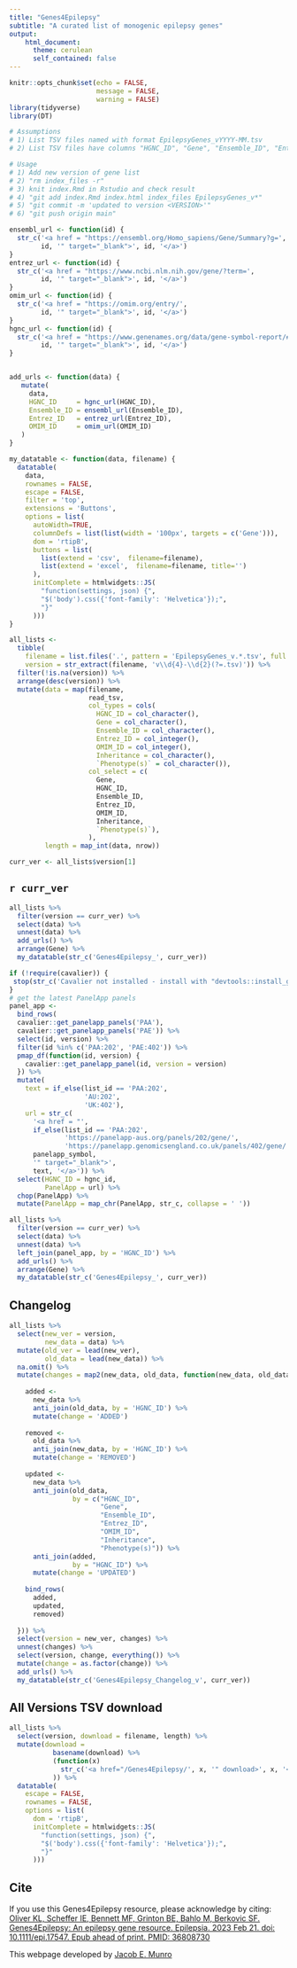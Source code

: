 ```yaml
---
title: "Genes4Epilepsy"
subtitle: "A curated list of monogenic epilepsy genes"
output: 
    html_document:
      theme: cerulean
      self_contained: false
---
```



```r
knitr::opts_chunk$set(echo = FALSE,
                      message = FALSE,
                      warning = FALSE)
library(tidyverse)
library(DT)
```

```r
# Assumptions
# 1) List TSV files named with format EpilepsyGenes_vYYYY-MM.tsv
# 2) List TSV files have columns "HGNC_ID", "Gene", "Ensemble_ID", "Entrez_ID", "OMIM_ID", "Inheritance", "Phenotype(s)"

# Usage
# 1) Add new version of gene list
# 2) "rm index_files -r"
# 3) knit index.Rmd in Rstudio and check result
# 4) "git add index.Rmd index.html index_files EpilepsyGenes_v*"
# 5) "git commit -m 'updated to version <VERSION>'"
# 6) "git push origin main"
```

```r

ensembl_url <- function(id) {
  str_c('<a href = "https://ensembl.org/Homo_sapiens/Gene/Summary?g=',
        id, '" target="_blank">', id, '</a>')
}
entrez_url <- function(id) {
  str_c('<a href = "https://www.ncbi.nlm.nih.gov/gene/?term=',
        id, '" target="_blank">', id, '</a>')
}
omim_url <- function(id) {
  str_c('<a href = "https://omim.org/entry/',
        id, '" target="_blank">', id, '</a>')
}
hgnc_url <- function(id) {
  str_c('<a href = "https://www.genenames.org/data/gene-symbol-report/#!/hgnc_id/',
        id, '" target="_blank">', id, '</a>')
}


add_urls <- function(data) {
   mutate(
     data,
     HGNC_ID     = hgnc_url(HGNC_ID),
     Ensemble_ID = ensembl_url(Ensemble_ID),
     Entrez_ID   = entrez_url(Entrez_ID),
     OMIM_ID     = omim_url(OMIM_ID)
   )
}

my_datatable <- function(data, filename) {
  datatable(
    data,
    rownames = FALSE,
    escape = FALSE,
    filter = 'top',
    extensions = 'Buttons',
    options = list(
      autoWidth=TRUE,
      columnDefs = list(list(width = '100px', targets = c('Gene'))),
      dom = 'rtipB',
      buttons = list(
        list(extend = 'csv',  filename=filename),
        list(extend = 'excel',  filename=filename, title='')
      ),
      initComplete = htmlwidgets::JS(
        "function(settings, json) {",
        "$('body').css({'font-family': 'Helvetica'});",
        "}"
      )))
}
```


```r
all_lists <-
  tibble(
    filename = list.files('.', pattern = 'EpilepsyGenes_v.*.tsv', full.names = T),
    version = str_extract(filename, 'v\\d{4}-\\d{2}(?=.tsv)')) %>% 
  filter(!is.na(version)) %>% 
  arrange(desc(version)) %>% 
  mutate(data = map(filename, 
                    read_tsv,
                    col_types = cols(
                      HGNC_ID = col_character(),
                      Gene = col_character(),
                      Ensemble_ID = col_character(),
                      Entrez_ID = col_integer(),
                      OMIM_ID = col_integer(),
                      Inheritance = col_character(),
                      `Phenotype(s)` = col_character()),
                    col_select = c(
                      Gene,
                      HGNC_ID,
                      Ensemble_ID,
                      Entrez_ID,
                      OMIM_ID,
                      Inheritance,
                      `Phenotype(s)`),
                    ),
         length = map_int(data, nrow))

curr_ver <- all_lists$version[1]
```
## `r curr_ver`

```r

all_lists %>% 
  filter(version == curr_ver) %>% 
  select(data) %>% 
  unnest(data) %>% 
  add_urls() %>% 
  arrange(Gene) %>% 
  my_datatable(str_c('Genes4Epilepsy_', curr_ver))

```


```r
if (!require(cavalier)) {
 stop(str_c('Cavalier not installed - install with "devtools::install_github(\'jemunro/cavalier@dev\')"'))
}
# get the latest PanelApp panels
panel_app <-
  bind_rows(
  cavalier::get_panelapp_panels('PAA'),
  cavalier::get_panelapp_panels('PAE')) %>% 
  select(id, version) %>% 
  filter(id %in% c('PAA:202', 'PAE:402')) %>% 
  pmap_df(function(id, version) {
    cavalier::get_panelapp_panel(id, version = version)
  }) %>% 
  mutate(
    text = if_else(list_id == 'PAA:202',
                   'AU:202',
                   'UK:402'),
    url = str_c(
      '<a href = "',
      if_else(list_id == 'PAA:202', 
              'https://panelapp-aus.org/panels/202/gene/',
              'https://panelapp.genomicsengland.co.uk/panels/402/gene/'),
      panelapp_symbol,
      '" target="_blank">',
      text, '</a>')) %>% 
  select(HGNC_ID = hgnc_id, 
         PanelApp = url) %>% 
  chop(PanelApp) %>% 
  mutate(PanelApp = map_chr(PanelApp, str_c, collapse = ' '))

all_lists %>% 
  filter(version == curr_ver) %>% 
  select(data) %>% 
  unnest(data) %>% 
  left_join(panel_app, by = 'HGNC_ID') %>% 
  add_urls() %>% 
  arrange(Gene) %>% 
  my_datatable(str_c('Genes4Epilepsy_', curr_ver))
```


## Changelog
```r

all_lists %>% 
  select(new_ver = version,
         new_data = data) %>% 
  mutate(old_ver = lead(new_ver),
         old_data = lead(new_data)) %>% 
  na.omit() %>% 
  mutate(changes = map2(new_data, old_data, function(new_data, old_data) {
    
    added <-
      new_data %>% 
      anti_join(old_data, by = 'HGNC_ID') %>% 
      mutate(change = 'ADDED')
    
    removed <-
      old_data %>% 
      anti_join(new_data, by = 'HGNC_ID') %>% 
      mutate(change = 'REMOVED')
    
    updated <-
      new_data %>% 
      anti_join(old_data,
                by = c("HGNC_ID",
                       "Gene", 
                       "Ensemble_ID",
                       "Entrez_ID",
                       "OMIM_ID",
                       "Inheritance",
                       "Phenotype(s)")) %>% 
      anti_join(added, 
                by = "HGNC_ID") %>% 
      mutate(change = 'UPDATED')
    
    bind_rows(
      added,
      updated,
      removed)
    
  })) %>% 
  select(version = new_ver, changes) %>% 
  unnest(changes) %>% 
  select(version, change, everything()) %>% 
  mutate(change = as.factor(change)) %>% 
  add_urls() %>% 
  my_datatable(str_c('Genes4Epilepsy_Changelog_v', curr_ver))

```

## All Versions TSV download
```r
all_lists %>% 
  select(version, download = filename, length) %>% 
  mutate(download = 
           basename(download) %>% 
           (function(x) 
             str_c('<a href="/Genes4Epilepsy/', x, '" download>', x, '</a>')
           )) %>% 
  datatable(
    escape = FALSE,
    rownames = FALSE,
    options = list(
      dom = 'rtipB',
      initComplete = htmlwidgets::JS(
        "function(settings, json) {",
        "$('body').css({'font-family': 'Helvetica'});",
        "}"
      )))

```

## Cite
If you use this Genes4Epilepsy resource, please acknowledge by citing:  
[Oliver KL, Scheffer IE, Bennett MF, Grinton BE, Bahlo M, Berkovic SF. Genes4Epilepsy: An epilepsy gene resource. Epilepsia. 2023 Feb 21. doi: 10.1111/epi.17547. Epub ahead of print. PMID: 36808730](https://onlinelibrary.wiley.com/doi/10.1111/epi.17547)

This webpage developed by [Jacob E. Munro](https://orcid.org/0000-0002-2751-0989)

  
